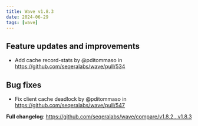 ```yaml
---
title: Wave v1.8.3
date: 2024-06-29
tags: [wave]
---
```


## Feature updates and improvements

- Add cache record-stats by @pditommaso in https://github.com/seqeralabs/wave/pull/534

## Bug fixes

- Fix client cache deadlock by @pditommaso in https://github.com/seqeralabs/wave/pull/547

**Full changelog**: https://github.com/seqeralabs/wave/compare/v1.8.2...v1.8.3
